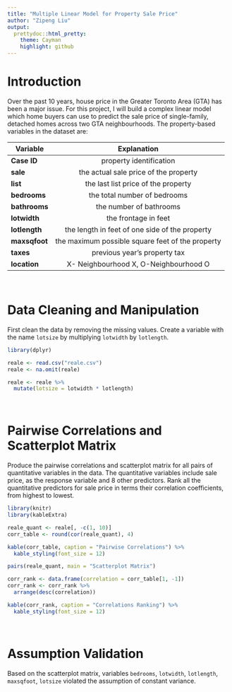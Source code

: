 ```yaml
---
title: "Multiple Linear Model for Property Sale Price"
author: "Zipeng Liu"
output: 
  prettydoc::html_pretty:
    theme: Cayman
    highlight: github
---
```


# Introduction

Over the past 10 years, house price in the Greater Toronto Area (GTA) has been a major issue. For
this project, I will build a complex linear model which home buyers can use to predict the sale price of single-family, detached homes across two GTA neighbourhoods. The property-based variables in the dataset are: <p>

| Variable       | Explanation                                      | 
| -------------- |:------------------------------------------------:| 
| **Case ID**    | property identification                          |
| **sale**       | the actual sale price of the property            |
| **list**       | the last list price of the property              |
| **bedrooms**   | the total number of bedrooms                     |
| **bathrooms**  | the number of bathrooms                          |
| **lotwidth**   | the frontage in feet                             |
| **lotlength**  | the length in feet of one side of the property   |
| **maxsqfoot**  | the maximum possible square feet of the property |
| **taxes**      | previous year's property tax                     |
| **location**   | X- Neighbourhood X, O-Neighbourhood O            |

<br>

# Data Cleaning and Manipulation

First clean the data by removing the missing values. Create a variable with the name `lotsize` by multiplying `lotwidth` by `lotlength`.

```r
library(dplyr)

reale <- read.csv("reale.csv")
reale <- na.omit(reale)

reale <- reale %>%
  mutate(lotsize = lotwidth * lotlength)
```

<br>

# Pairwise Correlations and Scatterplot Matrix

Produce the pairwise correlations and scatterplot matrix for all pairs of quantitative variables in the
data. The quantitative variables include sale price, as the response variable and 8 other predictors. Rank all the quantitative predictors for sale price in terms their correlation coefficients, from highest to lowest. <p>

```r
library(knitr)
library(kableExtra)

reale_quant <- reale[, -c(1, 10)]
corr_table <- round(cor(reale_quant), 4)

kable(corr_table, caption = "Pairwise Correlations") %>%
  kable_styling(font_size = 12)

pairs(reale_quant, main = "Scatterplot Matrix")

corr_rank <- data.frame(correlation = corr_table[1, -1])
corr_rank <- corr_rank %>%
  arrange(desc(correlation))

kable(corr_rank, caption = "Correlations Ranking") %>%
  kable_styling(font_size = 12)
```


<br>

# Assumption Validation

Based on the scatterplot matrix, variables `bedrooms`, `lotwidth`, `lotlength`, `maxsqfoot`, `lotsize` violated the assumption of constant variance. 








